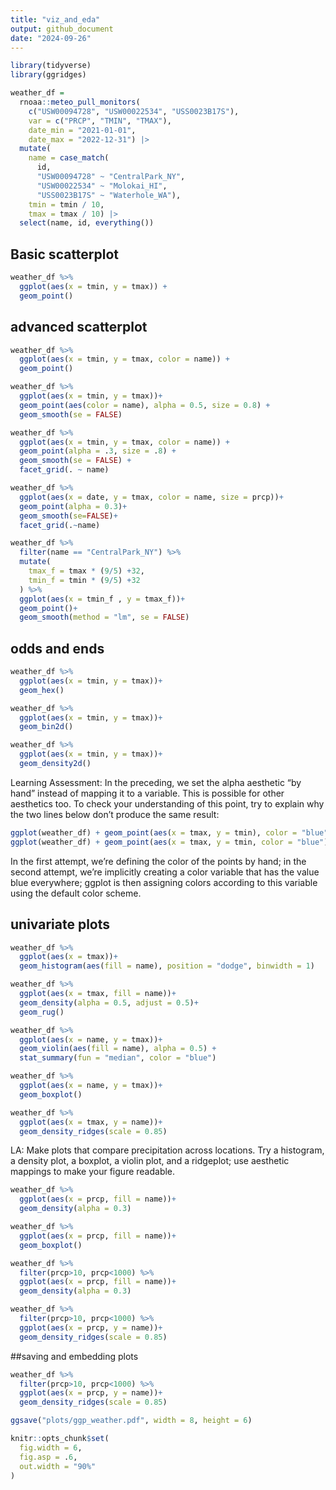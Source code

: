 ```yaml
---
title: "viz_and_eda"
output: github_document
date: "2024-09-26"
---
```


```r
library(tidyverse)
library(ggridges)
```

```r
weather_df = 
  rnoaa::meteo_pull_monitors(
    c("USW00094728", "USW00022534", "USS0023B17S"),
    var = c("PRCP", "TMIN", "TMAX"), 
    date_min = "2021-01-01",
    date_max = "2022-12-31") |>
  mutate(
    name = case_match(
      id, 
      "USW00094728" ~ "CentralPark_NY", 
      "USW00022534" ~ "Molokai_HI",
      "USS0023B17S" ~ "Waterhole_WA"),
    tmin = tmin / 10,
    tmax = tmax / 10) |>
  select(name, id, everything())
```
## Basic scatterplot
```r
weather_df %>% 
  ggplot(aes(x = tmin, y = tmax)) +
  geom_point()
```
## advanced scatterplot
```r
weather_df %>% 
  ggplot(aes(x = tmin, y = tmax, color = name)) +
  geom_point()
```

```r
weather_df %>% 
  ggplot(aes(x = tmin, y = tmax))+
  geom_point(aes(color = name), alpha = 0.5, size = 0.8) +
  geom_smooth(se = FALSE)
```

```r
weather_df %>% 
  ggplot(aes(x = tmin, y = tmax, color = name)) +
  geom_point(alpha = .3, size = .8) +
  geom_smooth(se = FALSE) +
  facet_grid(. ~ name)
```
```r
weather_df %>% 
  ggplot(aes(x = date, y = tmax, color = name, size = prcp))+
  geom_point(alpha = 0.3)+
  geom_smooth(se=FALSE)+
  facet_grid(.~name)

```
```r
weather_df %>% 
  filter(name == "CentralPark_NY") %>% 
  mutate(
    tmax_f = tmax * (9/5) +32,
    tmin_f = tmin * (9/5) +32
  ) %>% 
  ggplot(aes(x = tmin_f , y = tmax_f))+
  geom_point()+
  geom_smooth(method = "lm", se = FALSE)
```
## odds and ends
```r
weather_df %>% 
  ggplot(aes(x = tmin, y = tmax))+
  geom_hex()
```
```r
weather_df %>% 
  ggplot(aes(x = tmin, y = tmax))+
  geom_bin2d()
```
```r
weather_df %>% 
  ggplot(aes(x = tmin, y = tmax))+
  geom_density2d()
```
Learning Assessment: In the preceding, we set the alpha aesthetic “by hand” instead of mapping it to a variable. This is possible for other aesthetics too. To check your understanding of this point, try to explain why the two lines below don’t produce the same result:
```r
ggplot(weather_df) + geom_point(aes(x = tmax, y = tmin), color = "blue")
ggplot(weather_df) + geom_point(aes(x = tmax, y = tmin, color = "blue"))
```
In the first attempt, we’re defining the color of the points by hand; in the second attempt, we’re implicitly creating a color variable that has the value blue everywhere; ggplot is then assigning colors according to this variable using the default color scheme.

## univariate plots
```r
weather_df %>% 
  ggplot(aes(x = tmax))+
  geom_histogram(aes(fill = name), position = "dodge", binwidth = 1)
```


```r
weather_df %>% 
  ggplot(aes(x = tmax, fill = name))+
  geom_density(alpha = 0.5, adjust = 0.5)+
  geom_rug()
```

```r
weather_df %>% 
  ggplot(aes(x = name, y = tmax))+
  geom_violin(aes(fill = name), alpha = 0.5) +
  stat_summary(fun = "median", color = "blue")
```
```r
weather_df %>% 
  ggplot(aes(x = name, y = tmax))+
  geom_boxplot()
```
```r
weather_df %>% 
  ggplot(aes(x = tmax, y = name))+
  geom_density_ridges(scale = 0.85)
```

LA: Make plots that compare precipitation across locations. Try a histogram, a density plot, a boxplot, a violin plot, and a ridgeplot; use aesthetic mappings to make your figure readable.

```r
weather_df %>% 
  ggplot(aes(x = prcp, fill = name))+
  geom_density(alpha = 0.3)
```

```r
weather_df %>% 
  ggplot(aes(x = prcp, fill = name))+
  geom_boxplot()
```

```r
weather_df %>% 
  filter(prcp>10, prcp<1000) %>% 
  ggplot(aes(x = prcp, fill = name))+
  geom_density(alpha = 0.3)
```
```r
weather_df %>% 
  filter(prcp>10, prcp<1000) %>% 
  ggplot(aes(x = prcp, y = name))+
  geom_density_ridges(scale = 0.85)
```

##saving and embedding plots
```r
weather_df %>% 
  filter(prcp>10, prcp<1000) %>% 
  ggplot(aes(x = prcp, y = name))+
  geom_density_ridges(scale = 0.85)

ggsave("plots/ggp_weather.pdf", width = 8, height = 6)
```
```r
knitr::opts_chunk$set(
  fig.width = 6,
  fig.asp = .6,
  out.width = "90%"
)
```








